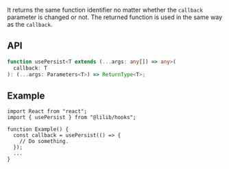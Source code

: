 It returns the same function identifier no matter whether the `callback` parameter is changed or not. The returned function is used in the same way as the `callback`.

## API

```ts
function usePersist<T extends (...args: any[]) => any>(
  callback: T
): (...args: Parameters<T>) => ReturnType<T>;
```

## Example

```tsx
import React from "react";
import { usePersist } from "@lilib/hooks";

function Example() {
  const callback = usePersist(() => {
    // Do something.
  });
  ...
}
```
